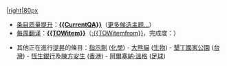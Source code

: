 [[{{CurrentQAPicture}}|{{CurrentQA}}|right|80px]]
*[[wikipedia:条目质量提升计划|条目质量提升]]：'''[[{{CurrentQA}}]]'''（[[Wikipedia:条目质量提升计划/票选主题|更多候选主题...]]）
*[[Wikipedia:每周翻译|每周翻译]]：'''[[{{TOWitem}}]]'''（[[:{{TOWitemfrom}}]]，完成度：'''{{TOWpercent}}'''）

*其他正在進行[[Wikipedia:如何寫出非常好的條目|提昇]]的條目：[[指示劑]] ([[Wikipedia:條目質量提升計劃/化學|化學]]) - [[大熊貓]] ([[Wikipedia:條目質量提升計劃/生物|生物]]) - [[墾丁國家公園]] ([[Wikipedia:台灣主題公告欄/每週提名討論|台灣]]) - [[恆生銀行]]及[[陳方安生]] ([[Wikipedia:香港維基人佈告板/香港條目提升計劃提名|香港]]) - [[阿爾塞納·溫格]] ([[Wikipedia:專題/足球/提升計劃|足球]])